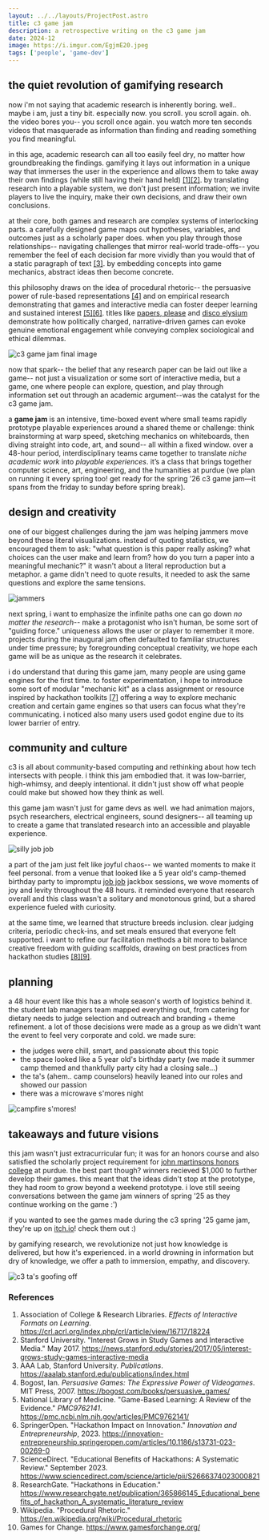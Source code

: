 ```yaml
---
layout: ../../layouts/ProjectPost.astro
title: c3 game jam
description: a retrospective writing on the c3 game jam
date: 2024-12
image: https://i.imgur.com/EgjmE20.jpeg
tags: ['people', 'game-dev']
---
```

## the quiet revolution of gamifying research

now i'm not saying that academic research is inherently boring. well.. maybe i am, just a tiny bit. especially now. you scroll. you scroll again. oh. the video bores you-- you scroll once again. you watch more ten seconds videos that masquerade as information than finding and reading something you find meaningful. 

in this age, academic research can all too easily feel dry, no matter how groundbreaking the findings. gamifying it lays out information in a unique way that immerses the user in the experience and allows them to take away their own findings (while still having their hand held) <a href="#ref-1" class="footnote-ref">[1]</a><a href="#ref-2" class="footnote-ref">[2]</a>. by translating research into a playable system, we don't just present information; we invite players to live the inquiry, make their own decisions, and draw their own conclusions.

at their core, both games and research are complex systems of interlocking parts. a carefully designed game maps out hypotheses, variables, and outcomes just as a scholarly paper does. when you play through those relationships-- navigating challenges that mirror real-world trade-offs-- you remember the feel of each decision far more vividly than you would that of a static paragraph of text <a href="#ref-3" class="footnote-ref">[3]</a>. by embedding concepts into game mechanics, abstract ideas then become concrete.

this philosophy draws on the idea of procedural rhetoric-- the persuasive power of rule-based representations <a href="#ref-4" class="footnote-ref">[4]</a> and on empirical research demonstrating that games and interactive media can foster deeper learning and sustained interest <a href="#ref-5" class="footnote-ref">[5]</a><a href="#ref-6" class="footnote-ref">[6]</a>. titles like [papers, please](https://papersplea.se/) and [disco elysium](https://discoelysium.com/) demonstrate how politically charged, narrative-driven games can evoke genuine emotional engagement while conveying complex sociological and ethical dilemmas.

![c3 game jam final image](https://i.imgur.com/RyBZWYx.jpeg)

now that spark-- the belief that any research paper can be laid out like a game-- not just a visualization or some sort of interactive media, but a game, one where people can explore, question, and play through information set out through an academic argument--was the catalyst for the c3 game jam.

a **game jam** is an intensive, time-boxed event where small teams rapidly prototype playable experiences around a shared theme or challenge: think brainstorming at warp speed, sketching mechanics on whiteboards, then diving straight into code, art, and sound-- all within a fixed window. over a 48-hour period, interdisciplinary teams came together to translate *niche academic work* into *playable experiences*. it’s a class that brings together computer science, art, engineering, and the humanities at purdue (we plan on running it every spring too! get ready for the spring ’26 c3 game jam—it spans from the friday to sunday before spring break).

## design and creativity

one of our biggest challenges during the jam was helping jammers move beyond these literal visualizations. instead of quoting statistics, we encouraged them to ask: "what question is this paper really asking? what choices can the user make and learn from? how do you turn a paper into a meaningful mechanic?" it wasn't about a literal reproduction but a metaphor. a game didn't need to quote results, it needed to ask the same questions and explore the same tensions.

![jammers](https://i.imgur.com/6yNMjZD.jpeg)

next spring, i want to emphasize the infinite paths one can go down *no matter the research*-- make a protagonist who isn't human, be some sort of "guiding force." uniqueness allows the user or player to remember it more. projects during the inaugural jam often defaulted to familiar structures under time pressure; by foregrounding conceptual creativity, we hope each game will be as unique as the research it celebrates.

i do understand that during this game jam, many people are using game engines for the first time. to foster experimentation, i hope to introduce some sort of modular "mechanic kit" as a class assignment or resource inspired by hackathon toolkits <a href="#ref-7" class="footnote-ref">[7]</a> offering a way to explore mechanic creation and certain game engines so that users can focus what they're communicating. i noticed also many users used godot engine due to its lower barrier of entry. 
## community and culture

c3 is all about community-based computing and rethinking about how tech intersects with people. i think this jam embodied that. it was low-barrier, high-whimsy, and deeply intentional. it didn't just show off what people could make but showed how they think as well. 

this game jam wasn't just for game devs as well. we had animation majors, psych researchers, electrical engineers, sound designers-- all teaming up to create a game that translated research into an accessible and playable experience.

![silly job job](https://i.imgur.com/bDyo6xg.png)

a part of the jam just felt like joyful chaos-- we wanted moments to make it feel personal. from a venue that looked like a 5 year old's camp-themed birthday party to impromptu [job job](https://www.jackboxgames.com/games/job-job) jackbox sessions, we wove moments of joy and levity throughout the 48 hours. it reminded everyone that research overall and this class wasn't a solitary and monotonous grind, but a shared experience fueled with curiosity.

at the same time, we learned that structure breeds inclusion. clear judging criteria, periodic check-ins, and set meals ensured that everyone felt supported. i want to refine our facilitation methods a bit more to balance creative freedom with guiding scaffolds, drawing on best practices from hackathon studies <a href="#ref-8" class="footnote-ref">[8]</a><a href="#ref-9" class="footnote-ref">[9]</a>.

## planning

a 48 hour event like this has a whole season's worth of logistics behind it. the student lab managers team mapped everything out, from catering for dietary needs to judge selection and outreach and branding + theme refinement. a lot of those decisions were made as a group as we didn't want the event to feel very corporate and cold. we made sure:

- the judges were chill, smart, and passionate about this topic
- the space looked like a 5 year old's birthday party (we made it summer camp themed and thankfully party city had a closing sale...)
- the ta's (ahem.. camp counselors) heavily leaned into our roles and showed our passion
- there was a microwave s'mores night

![campfire s'mores!](https://i.imgur.com/leFQGVs.jpeg)

## takeaways and future visions


this jam wasn't just extracurricular fun; it was for an honors course and also satisfied the scholarly project requirement for [john martinsons honors college](https://honors.purdue.edu/research/scholarly-project.php) at purdue. the best part though? winners recieved $1,000 to further develop their games. this meant that the ideas didn't stop at the prototype, they had room to grow beyond a weekend prototype. i love still seeing conversations between the game jam winners of spring '25 as they continue working on the game :')

if you wanted to see the games made during the c3 spring '25 game jam, they're up on [itch.io](https://itch.io/jam/c3-s25)! check them out :)

by gamifying research, we revolutionize not just how knowledge is delivered, but how it's experienced. in a world drowning in information but dry of knowledge, we offer a path to immersion, empathy, and discovery.

![c3 ta's goofing off](https://i.imgur.com/LfrHlWk.jpeg)

### References

<ol>
<li id="ref-1" class="footnote-item">Association of College & Research Libraries. <em>Effects of Interactive Formats on Learning</em>. <a href="https://crl.acrl.org/index.php/crl/article/view/16717/18224">https://crl.acrl.org/index.php/crl/article/view/16717/18224</a></li>
<li id="ref-2" class="footnote-item">Stanford University. "Interest Grows in Study Games and Interactive Media." May 2017. <a href="https://news.stanford.edu/stories/2017/05/interest-grows-study-games-interactive-media">https://news.stanford.edu/stories/2017/05/interest-grows-study-games-interactive-media</a></li>
<li id="ref-3" class="footnote-item">AAA Lab, Stanford University. <em>Publications</em>. <a href="https://aaalab.stanford.edu/publications/index.html">https://aaalab.stanford.edu/publications/index.html</a></li>
<li id="ref-4" class="footnote-item">Bogost, Ian. <em>Persuasive Games: The Expressive Power of Videogames</em>. MIT Press, 2007. <a href="https://bogost.com/books/persuasive_games/">https://bogost.com/books/persuasive_games/</a></li>
<li id="ref-5" class="footnote-item">National Library of Medicine. "Game-Based Learning: A Review of the Evidence." <em>PMC9762141</em>. <a href="https://pmc.ncbi.nlm.nih.gov/articles/PMC9762141/">https://pmc.ncbi.nlm.nih.gov/articles/PMC9762141/</a></li>
<li id="ref-6" class="footnote-item">SpringerOpen. "Hackathon Impact on Innovation." <em>Innovation and Entrepreneurship</em>, 2023. <a href="https://innovation-entrepreneurship.springeropen.com/articles/10.1186/s13731-023-00269-0">https://innovation-entrepreneurship.springeropen.com/articles/10.1186/s13731-023-00269-0</a></li>
<li id="ref-7" class="footnote-item">ScienceDirect. "Educational Benefits of Hackathons: A Systematic Review." September 2023. <a href="https://www.sciencedirect.com/science/article/pii/S2666374023000821">https://www.sciencedirect.com/science/article/pii/S2666374023000821</a></li>
<li id="ref-8" class="footnote-item">ResearchGate. "Hackathons in Education." <a href="https://www.researchgate.net/publication/365866145_Educational_benefits_of_hackathon_A_systematic_literature_review">https://www.researchgate.net/publication/365866145_Educational_benefits_of_hackathon_A_systematic_literature_review</a></li>
<li id="ref-9" class="footnote-item">Wikipedia. "Procedural Rhetoric." <a href="https://en.wikipedia.org/wiki/Procedural_rhetoric">https://en.wikipedia.org/wiki/Procedural_rhetoric</a></li>
<li id="ref-10" class="footnote-item">Games for Change. <a href="https://www.gamesforchange.org/">https://www.gamesforchange.org/</a></li>
</ol>
